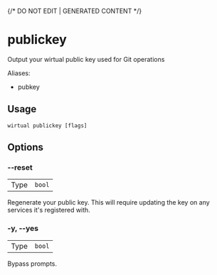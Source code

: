 {/* DO NOT EDIT | GENERATED CONTENT */}

# publickey

Output your wirtual public key used for Git operations

Aliases:

- pubkey

## Usage

```console
wirtual publickey [flags]
```

## Options

### --reset

|      |                   |
| ---- | ----------------- |
| Type | <code>bool</code> |

Regenerate your public key. This will require updating the key on any services it's registered with.

### -y, --yes

|      |                   |
| ---- | ----------------- |
| Type | <code>bool</code> |

Bypass prompts.
